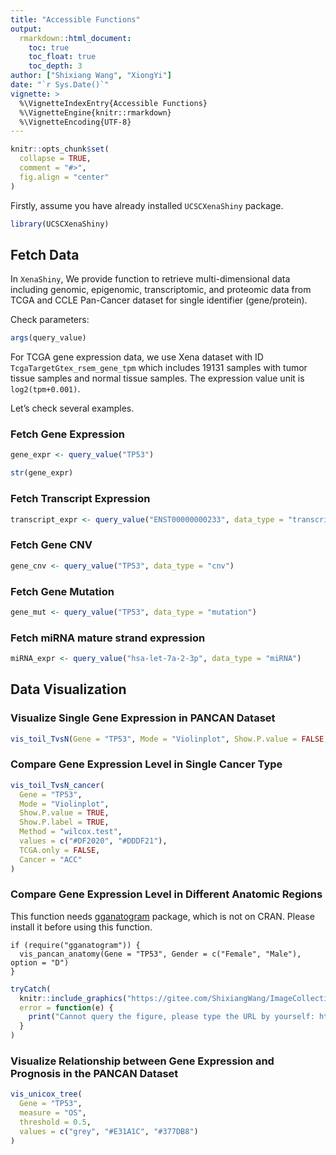 ```yaml
---
title: "Accessible Functions"
output: 
  rmarkdown::html_document:
    toc: true
    toc_float: true
    toc_depth: 3
author: ["Shixiang Wang", "XiongYi"]
date: "`r Sys.Date()`"
vignette: >
  %\VignetteIndexEntry{Accessible Functions}
  %\VignetteEngine{knitr::rmarkdown}
  %\VignetteEncoding{UTF-8}
---
```


```r
knitr::opts_chunk$set(
  collapse = TRUE,
  comment = "#>",
  fig.align = "center"
)
```

Firstly, assume you have already installed `UCSCXenaShiny` package.

```r
library(UCSCXenaShiny)
```

## Fetch Data

In `XenaShiny`, We provide function to retrieve multi-dimensional data including genomic, epigenomic, transcriptomic, and proteomic data from TCGA and CCLE Pan-Cancer dataset for single identifier (gene/protein).

Check parameters:

```r
args(query_value)
```

For TCGA gene expression data, we use Xena dataset with ID `TcgaTargetGtex_rsem_gene_tpm` which includes 19131 samples with tumor tissue samples and normal tissue samples. The expression value unit is `log2(tpm+0.001)`.

Let's check several examples.

### Fetch Gene Expression

```r
gene_expr <- query_value("TP53")
```

```r
str(gene_expr)
```

### Fetch Transcript Expression

```r
transcript_expr <- query_value("ENST00000000233", data_type = "transcript")
```

### Fetch Gene CNV

```r
gene_cnv <- query_value("TP53", data_type = "cnv")
```

### Fetch Gene Mutation

```r
gene_mut <- query_value("TP53", data_type = "mutation")
```

### Fetch miRNA mature strand expression

```r
miRNA_expr <- query_value("hsa-let-7a-2-3p", data_type = "miRNA")
```

## Data Visualization

### Visualize Single Gene Expression in PANCAN Dataset

```r
vis_toil_TvsN(Gene = "TP53", Mode = "Violinplot", Show.P.value = FALSE, Show.P.label = FALSE)
```

### Compare Gene Expression Level in Single Cancer Type

```r
vis_toil_TvsN_cancer(
  Gene = "TP53",
  Mode = "Violinplot",
  Show.P.value = TRUE,
  Show.P.label = TRUE,
  Method = "wilcox.test",
  values = c("#DF2020", "#DDDF21"),
  TCGA.only = FALSE,
  Cancer = "ACC"
)
```

### Compare Gene Expression Level in Different Anatomic Regions

This function needs [gganatogram](https://github.com/jespermaag/gganatogram) package, which is not on CRAN. Please install it before using this function.


```
if (require("gganatogram")) {
  vis_pancan_anatomy(Gene = "TP53", Gender = c("Female", "Male"), option = "D")
}
```

```r
tryCatch(
  knitr::include_graphics("https://gitee.com/ShixiangWang/ImageCollection/raw/master/png/20210322130516.png"),
  error = function(e) {
    print("Cannot query the figure, please type the URL by yourself: https://gitee.com/ShixiangWang/ImageCollection/raw/master/png/20210322130516.png")
  }
)
```

### Visualize Relationship between Gene Expression and Prognosis in the PANCAN Dataset

```r
vis_unicox_tree(
  Gene = "TP53",
  measure = "OS",
  threshold = 0.5,
  values = c("grey", "#E31A1C", "#377DB8")
)
```
